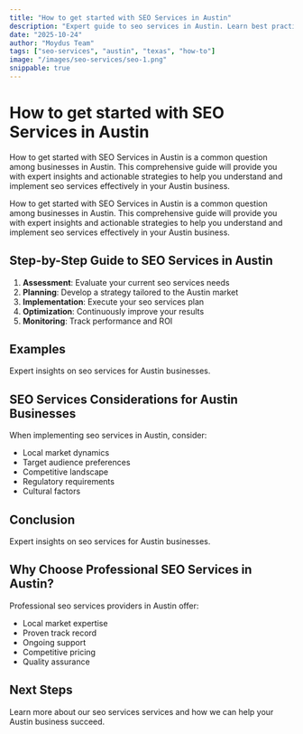```yaml
---
title: "How to get started with SEO Services in Austin"
description: "Expert guide to seo services in Austin. Learn best practices, pricing, and strategies for Austin businesses."
date: "2025-10-24"
author: "Moydus Team"
tags: ["seo-services", "austin", "texas", "how-to"]
image: "/images/seo-services/seo-1.png"
snippable: true
---
```


# How to get started with SEO Services in Austin

How to get started with SEO Services in Austin is a common question among businesses in Austin. This comprehensive guide will provide you with expert insights and actionable strategies to help you understand and implement seo services effectively in your Austin business.

How to get started with SEO Services in Austin is a common question among businesses in Austin. This comprehensive guide will provide you with expert insights and actionable strategies to help you understand and implement seo services effectively in your Austin business.

## Step-by-Step Guide to SEO Services in Austin

1. **Assessment**: Evaluate your current seo services needs
2. **Planning**: Develop a strategy tailored to the Austin market
3. **Implementation**: Execute your seo services plan
4. **Optimization**: Continuously improve your results
5. **Monitoring**: Track performance and ROI

## Examples

Expert insights on seo services for Austin businesses.

## SEO Services Considerations for Austin Businesses

When implementing seo services in Austin, consider:
- Local market dynamics
- Target audience preferences
- Competitive landscape
- Regulatory requirements
- Cultural factors

## Conclusion

Expert insights on seo services for Austin businesses.

## Why Choose Professional SEO Services in Austin?

Professional seo services providers in Austin offer:
- Local market expertise
- Proven track record
- Ongoing support
- Competitive pricing
- Quality assurance

## Next Steps

Learn more about our seo services services and how we can help your Austin business succeed.

<GeoCTA 
  city="Austin"
  service="SEO Services"
  ctaText="Get Started Today"
/>
